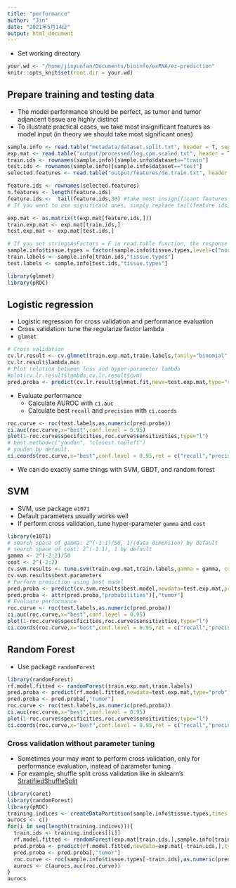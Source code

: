 ```yaml
---
title: "performance"
author: "Jin"
date: "2021年5月14日"
output: html_document
---
```


- Set working directory
```r
your.wd <- "/home/jinyunfan/Documents/bioinfo/exRNA/ez-prediction"
knitr::opts_knit$set(root.dir = your.wd)
```

## Prepare training and testing data


- The model performance should be perfect, as tumor and tumor adjancent tissue are highly distinct
- To illustrate practical cases, we take most insignificant features as model input (in theory we should take most significant ones)


```R
sample.info <- read.table("metadata/dataset.split.txt", header = T, sep ="\t",row.names=1,stringsAsFactors = F,check.names = F)
exp.mat <- read.table("output/processed/log.cpm.scaled.txt", header = T, sep ="\t",row.names=1,stringsAsFactors = F,check.names = F)
train.ids <- rownames(sample.info)[sample.info$dataset=="train"]
test.ids <- rownames(sample.info)[sample.info$dataset=="test"]
selected.features <- read.table("output/features/de.train.txt", header = T, sep ="\t",row.names=1,stringsAsFactors = F,check.names = F)

feature.ids <- rownames(selected.features)
n.features <- length(feature.ids)
feature.ids <-  tail(feature.ids,30) #take most insignificant features 
# If you want to use significant ones, simply replace tail(feature.ids,20) with head(feature.ids,30) 
```


```R
exp.mat <- as.matrix(t(exp.mat[feature.ids,]))
train.exp.mat <- exp.mat[train.ids,]
test.exp.mat <- exp.mat[test.ids,]

# If you set stringsAsFactors = F in read.table function, the response variable in `sample.info` is not of factor type
sample.info$tissue.types = factor(sample.info$tissue.types,level=c("normal","tumor"))
train.labels <- sample.info[train.ids,"tissue.types"]
test.labels <- sample.info[test.ids,"tissue.types"]
```


```R
library(glmnet)
library(pROC)
```

## Logistic regression
- Logistic regression for cross validation and performance evaluation
- Cross validation: tune the regularize factor lambda 
- `glmnet`
```R
# Cross validation
cv.lr.result <- cv.glmnet(train.exp.mat,train.labels,family="binomial",nfolds = length(train.labels))
cv.lr.result$lambda.min
# Plot relation between loss and hyper-parameter lambda 
#plot(cv.lr.result$lambda,cv.lr.result$cvm)
pred.proba <- predict(cv.lr.result$glmnet.fit,newx=test.exp.mat,type="response", s =cv.lr.result$lambda.min)
```
- Evaluate performance
  - Calculate AUROC with `ci.auc`
  - Calculate best `recall` and `precision` with `ci.coords`
  
```R
roc.curve <- roc(test.labels,as.numeric(pred.proba))
ci.auc(roc.curve,x="best",conf.level = 0.95)
plot(1-roc.curve$specificities,roc.curve$sensitivities,type="l")
# best.method=c("youden", "closest.topleft")
# youden by default. 
ci.coords(roc.curve,x="best",conf.level = 0.95,ret = c("recall","precision"),best.method="youden",best.policy="random")
```


- We can do exactly same things with SVM, GBDT, and random forest

## SVM
- SVM, use package `e1071`
- Default parameters usually works well
- If perform cross validation, tune hyper-parameter `gamma` and `cost`
```R
library(e1071)
# search space of gamma: 2^(-1:1)/50, 1/(data dimension) by default 
# search space of cost: 2^(-1:1), 1 by default
gamma <- 2^(-2:2)/50
cost <- 2^(-2:2)
cv.svm.results <- tune.svm(train.exp.mat,train.labels,gamma = gamma, cost = cost ,probability = TRUE)
cv.svm.results$best.parameters
# Perform prediction using best model
pred.proba <- predict(cv.svm.results$best.model,newdata=test.exp.mat,probability = TRUE)
pred.proba <- attr(pred.proba,"probabilities")[,"tumor"]
# Evaluate performance
roc.curve <- roc(test.labels,as.numeric(pred.proba))
ci.auc(roc.curve,x="best",conf.level = 0.95)
plot(1-roc.curve$specificities,roc.curve$sensitivities,type="l")
ci.coords(roc.curve,x="best",conf.level = 0.95,ret = c("recall","precision"),best.policy="random")
```

## Random Forest
- Use package `randomForest`
```R
library(randomForest)
rf.model.fitted <- randomForest(train.exp.mat,train.labels)
pred.proba <- predict(rf.model.fitted,newdata=test.exp.mat,type="prob")
pred.proba <- pred.proba[,"tumor"]
roc.curve <- roc(test.labels,as.numeric(pred.proba))
ci.auc(roc.curve,x="best",conf.level = 0.95)
plot(1-roc.curve$specificities,roc.curve$sensitivities,type="l")
ci.coords(roc.curve,x="best",conf.level = 0.95,ret = c("recall","precision"),best.policy="random")
```

### Cross validation without parameter tuning
- Sometimes your may want to perform cross validation, only for performance evaluation, instead of parameter tuning
- For example, shuffle split cross validation like in sklearn's [StratifiedShuffleSplit](https://scikit-learn.org/stable/modules/generated/sklearn.model_selection.StratifiedShuffleSplit.html)

```R
library(caret)
library(randomForest)
library(pROC)
training.indices <- createDataPartition(sample.info$tissue.types,times = 10,p = 0.8)
aurocs <- c()
for(i in seq(length(training.indices))){
  train.ids <- training.indices[[i]]
  rf.model.fitted <- randomForest(exp.mat[train.ids,],sample.info[train.ids,"tissue.types"])
  pred.proba <- predict(rf.model.fitted,newdata=exp.mat[-train.ids,],type="prob")
  pred.proba <- pred.proba[,"tumor"]
  roc.curve <- roc(sample.info$tissue.types[-train.ids],as.numeric(pred.proba))
  aurocs <- c(aurocs,auc(roc.curve))
}
aurocs
```



